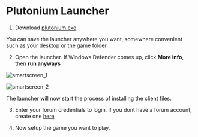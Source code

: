 # Plutonium Launcher

1. Download [plutonium.exe](https://cdn.plutonium.pw/updater/plutonium.exe) 

You can save the launcher anywhere you want, somewhere convenient such as your desktop or the game folder 

2. Open the launcher. If Windows Defender comes up, click **More info**, then **run anyways** 


![smartscreen_1](./img/smartscreen_1.png)



![smartscreen_2](./img/smartscreen_2.png)



The launcher will now start the process of installing the client files. 


3. Enter your forum credentials to login, if you dont have a forum account, create one [here](https://forum.plutonium.pw/register)

4. Now setup the game you want to play.
